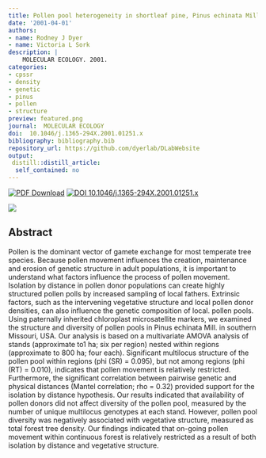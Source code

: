 ```yaml
---
title: Pollen pool heterogeneity in shortleaf pine, Pinus echinata Mill.
date: '2001-04-01'
authors:
- name: Rodney J Dyer
- name: Victoria L Sork
description: |
    MOLECULAR ECOLOGY. 2001.  
categories: 
- cpssr
- density
- genetic
- pinus
- pollen
- structure
preview: featured.png
journal:  MOLECULAR ECOLOGY
doi:  10.1046/j.1365-294X.2001.01251.x
bibliography: bibliography.bib
repository_url: https://github.com/dyerlab/DLabWebsite
output:
 distill::distill_article:
  self_contained: no
---
```


 [![PDF Download](https://img.shields.io/badge/PDF-21B02C.svg)](https://drive.google.com/open?id=0B0T81CzLjtfPbVh5OWcydVpDSms) [![ DOI 10.1046/j.1365-294X.2001.01251.x](http://img.shields.io/badge/DOI-474747.svg)](https://doi.org/10.1046/j.1365-294X.2001.01251.x)

![]( featured.png )

## Abstract

Pollen is the dominant vector of gamete exchange for most temperate tree species. Because pollen movement influences the creation, maintenance and erosion of genetic structure in adult populations, it is important to understand what factors influence the process of pollen movement. Isolation by distance in pollen donor populations can create highly structured pollen polls by increased sampling of local fathers. Extrinsic factors, such as the intervening vegetative structure and local pollen donor densities, can also influence the genetic composition of local. pollen pools. Using paternally inherited chloroplast microsatellite markers, we examined the structure and diversity of pollen pools in Pinus echinata Mill. in southern Missouri, USA. Our analysis is based on a multivariate AMOVA analysis of stands (approximate to1 ha; six per region) nested within regions (approximate to 800 ha; four each). Significant multilocus structure of the pollen pool within regions (phi (SR) = 0.095), but not among regions (phi (RT) = 0.010), indicates that pollen movement is relatively restricted. Furthermore, the significant correlation between pairwise genetic and physical distances (Mantel correlation; rho = 0.32) provided support for the isolation by distance hypothesis. Our results indicated that availability of pollen donors did not affect diversity of the pollen pool, measured by the number of unique multilocus genotypes at each stand. However, pollen pool diversity was negatively associated with vegetative structure, measured as total forest tree density. Our findings indicated that on-going pollen movement within continuous forest is relatively restricted as a result of both isolation by distance and vegetative structure.
